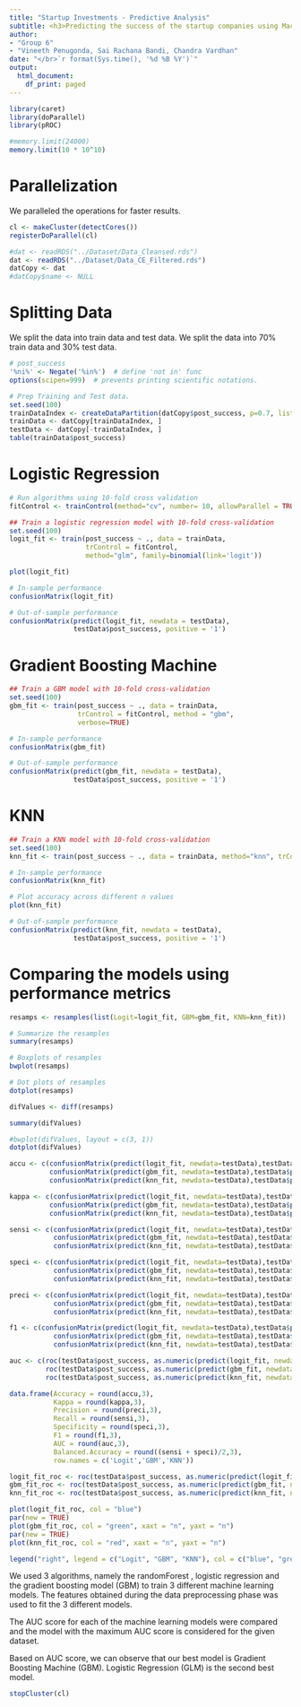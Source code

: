 ```yaml
---
title: "Startup Investments - Predictive Analysis"
subtitle: <h3>Predicting the success of the startup companies using Machine Learning</h3></br>
author: 
- "Group 6"
- "Vineeth Penugonda, Sai Rachana Bandi, Chandra Vardhan"
date: "</br>`r format(Sys.time(), '%d %B %Y')`"
output:
  html_document:
    df_print: paged
---
```

```r
library(caret)
library(doParallel)
library(pROC)
```

```r
#memory.limit(24000)
memory.limit(10 * 10^10)
```

# Parallelization
We paralleled the operations for faster results. 

```r
cl <- makeCluster(detectCores())
registerDoParallel(cl)
```


```r
#dat <- readRDS("../Dataset/Data_Cleansed.rds")
dat <- readRDS("../Dataset/Data_CE_Filtered.rds")
datCopy <- dat
#datCopy$name <- NULL
```

# Splitting Data

We split the data into train data and test data. We split the data into 70% train data and 30% test data.

```r
# post_success
'%ni%' <- Negate('%in%')  # define 'not in' func
options(scipen=999)  # prevents printing scientific notations.

# Prep Training and Test data.
set.seed(100)
trainDataIndex <- createDataPartition(datCopy$post_success, p=0.7, list = F)  # 70% training data
trainData <- datCopy[trainDataIndex, ]
testData <- datCopy[-trainDataIndex, ]
table(trainData$post_success)
```

# Logistic Regression

```r
# Run algorithms using 10-fold cross validation
fitControl <- trainControl(method="cv", number= 10, allowParallel = TRUE, verboseIter = TRUE)
```


```r
## Train a logistic regression model with 10-fold cross-validation
set.seed(100)
logit_fit <- train(post_success ~ ., data = trainData,
                   trControl = fitControl,
                   method="glm", family=binomial(link='logit'))

```

```r
plot(logit_fit)
```

```r
# In-sample performance
confusionMatrix(logit_fit)
```

```r
# Out-of-sample performance
confusionMatrix(predict(logit_fit, newdata = testData),
                testData$post_success, positive = '1')
```

# Gradient Boosting Machine

```r
## Train a GBM model with 10-fold cross-validation
set.seed(100)
gbm_fit <- train(post_success ~ ., data = trainData,
                 trControl = fitControl, method = "gbm",
                 verbose=TRUE)


```

```r
# In-sample performance
confusionMatrix(gbm_fit)

```

```r
# Out-of-sample performance
confusionMatrix(predict(gbm_fit, newdata = testData),
                testData$post_success, positive = '1')
```

# KNN

```r
## Train a KNN model with 10-fold cross-validation
set.seed(100)
knn_fit <- train(post_success ~ ., data = trainData, method="knn", trControl=fitControl)
```

```r
# In-sample performance
confusionMatrix(knn_fit)

```

```r
# Plot accuracy across different n values
plot(knn_fit)
```

```r
# Out-of-sample performance
confusionMatrix(predict(knn_fit, newdata = testData),
                testData$post_success, positive = '1')
```

# Comparing the models using performance metrics

```r
resamps <- resamples(list(Logit=logit_fit, GBM=gbm_fit, KNN=knn_fit))

# Summarize the resamples
summary(resamps)
```

```r
# Boxplots of resamples
bwplot(resamps)
```

```r
# Dot plots of resamples
dotplot(resamps)
```

```r
difValues <- diff(resamps)

summary(difValues)
```

```r
#bwplot(difValues, layout = c(3, 1))
dotplot(difValues)
```


```r
accu <- c(confusionMatrix(predict(logit_fit, newdata=testData),testData$post_success)$overall['Accuracy'],
          confusionMatrix(predict(gbm_fit, newdata=testData),testData$post_success)$overall['Accuracy'],
          confusionMatrix(predict(knn_fit, newdata=testData),testData$post_success)$overall['Accuracy'])

kappa <- c(confusionMatrix(predict(logit_fit, newdata=testData),testData$post_success)$overall['Kappa'],
          confusionMatrix(predict(gbm_fit, newdata=testData),testData$post_success)$overall['Kappa'],
          confusionMatrix(predict(knn_fit, newdata=testData),testData$post_success)$overall['Kappa'])

sensi <- c(confusionMatrix(predict(logit_fit, newdata=testData),testData$post_success,positive='1')$byClass['Sensitivity'],
           confusionMatrix(predict(gbm_fit, newdata=testData),testData$post_success,positive='1')$byClass['Sensitivity'],
           confusionMatrix(predict(knn_fit, newdata=testData),testData$post_success,positive='1')$byClass['Sensitivity'])

speci <- c(confusionMatrix(predict(logit_fit, newdata=testData),testData$post_success,positive='1')$byClass['Specificity'],
           confusionMatrix(predict(gbm_fit, newdata=testData),testData$post_success,positive='1')$byClass['Specificity'],
           confusionMatrix(predict(knn_fit, newdata=testData),testData$post_success,positive='1')$byClass['Specificity'])

preci <- c(confusionMatrix(predict(logit_fit, newdata=testData),testData$post_success,positive='1')$byClass['Precision'],
           confusionMatrix(predict(gbm_fit, newdata=testData),testData$post_success,positive='1')$byClass['Precision'],
           confusionMatrix(predict(knn_fit, newdata=testData),testData$post_success,positive='1')$byClass['Precision'])

f1 <- c(confusionMatrix(predict(logit_fit, newdata=testData),testData$post_success,positive='1')$byClass['F1'],
           confusionMatrix(predict(gbm_fit, newdata=testData),testData$post_success,positive='1')$byClass['F1'],
           confusionMatrix(predict(knn_fit, newdata=testData),testData$post_success,positive='1')$byClass['F1'])

auc <- c(roc(testData$post_success, as.numeric(predict(logit_fit, newdata=testData)))$auc,
         roc(testData$post_success, as.numeric(predict(gbm_fit, newdata=testData)))$auc,
         roc(testData$post_success, as.numeric(predict(knn_fit, newdata=testData)))$auc)

data.frame(Accuracy = round(accu,3),
           Kappa = round(kappa,3),
           Precision = round(preci,3),
           Recall = round(sensi,3), 
           Specificity = round(speci,3),
           F1 = round(f1,3),
           AUC = round(auc,3),
           Balanced.Accuracy = round((sensi + speci)/2,3),
           row.names = c('Logit','GBM','KNN'))
```

```r
logit_fit_roc <- roc(testData$post_success, as.numeric(predict(logit_fit, newdata=testData)))
gbm_fit_roc <- roc(testData$post_success, as.numeric(predict(gbm_fit, newdata=testData)))
knn_fit_roc <- roc(testData$post_success, as.numeric(predict(knn_fit, newdata=testData)))
```

```r
plot(logit_fit_roc, col = "blue")
par(new = TRUE)
plot(gbm_fit_roc, col = "green", xaxt = "n", yaxt = "n")
par(new = TRUE)
plot(knn_fit_roc, col = "red", xaxt = "n", yaxt = "n")

legend("right", legend = c("Logit", "GBM", "KNN"), col = c("blue", "green", "red"), lty = 1)

```

We used 3 algorithms, namely the randomForest , logistic regression and the gradient boosting model (GBM) to train 3 different machine learning models. The features obtained during the data preprocessing phase was used to fit the 3 different models. 

The AUC score for each of the machine learning models were compared and the model with the maximum AUC score is considered for the given dataset.

Based on AUC score, we can observe that our best model is Gradient Boosting Machine (GBM). Logistic Regression (GLM) is the second best model. 

```r
stopCluster(cl)
```




